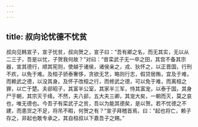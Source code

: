 ```yaml
---
---
---
```

title: 叔向论忧德不忧贫
---


叔向见韩宣子，宣子忧贫，叔向贺之，宣子曰：“吾有卿之名，而无其实，无以从二三子，吾是以忧，子贺我何故？”对曰：“昔栾武子无一卒之田，其宫不备其宗器，宣其德行，顺其宪则，使越于诸侯，诸侯亲之，戎、狄怀之，以正晋国，行刑不疚，以免于难。及桓子骄泰奢侈，贪欲无艺，略则行志，假贷居贿，宜及于难，而赖武之德，以没其身。及怀子改桓之行，而修武之德，可以免于难，而离桓之罪，以亡于楚。夫郤昭子，其富半公室，其家半三军，恃其富宠，以泰于国，其身尸于朝，其宗灭于绛。不然，夫八郤，五大夫三卿，其宠大矣，一朝而灭，莫之哀也，唯无德也。今吾子有栾武子之贫，吾以为能其德矣，是以贺。若不忧德之不建，而患货之不足，将吊不暇，何贺之有？”宣子拜稽首焉，曰：“起也将亡，赖子存之，非起也敢专承之，其自桓叔以下嘉吾子之赐。”

